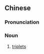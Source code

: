 ==Chinese==
{{zh-forms}}

===Pronunciation===
{{zh-pron
|m=sānbāotāi
|c=saam1 baau1 toi1
|cat=n
}}

===Noun===
{{zh-noun}}

# [[triplet]]s